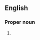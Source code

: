 {{also|macc}}
==English==

===Proper noun===
{{en-proper noun}}

# {{abbreviation of|Maccabees|lang=en}}